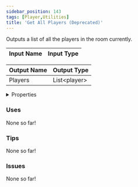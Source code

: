 ```yaml
---
sidebar_position: 143
tags: [Player,Utilities]
title: 'Get All Players (Deprecated)'
---
```


Outputs a list of all the players in the room currently.



<IChip uuid="09b0bf5b-95df-474b-b81a-4e8e2c78ed0a"/>

| Input Name | Input Type |
|-----------|-----------|

| Output Name | Output Type |
|-----------|-----------|
| Players | List\<player\> |


<details>
  <summary>Properties</summary>
  <div>
    <div>
    <table>
      <thead>
        <tr>
          <th>Is beta required?</th>
          <th>No</th>
        </tr>
        <tr>
          <th>Is this chip a trolling risk?</th>
          <th>No</th>
        </tr>
        <tr>
          <th>Is this chip a role assignment risk?</th>
          <th>No</th>
        </tr>
        <tr>
          <th>Chip UUID</th>
          <th>09b0bf5b-95df-474b-b81a-4e8e2c78ed0a</th>
        </tr>
        <tr>
          <th>Room availability</th>
          <th>Available everywhere</th>
        </tr>
      </thead>
    </table>
    </div>
  </div>
</details>

### Uses

None so far!

### Tips

None so far!

### Issues

None so far!